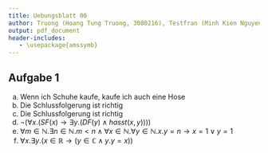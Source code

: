 ```yaml
---
title: Uebungsblatt 00
author: Truong (Hoang Tung Truong, 3080216), Testfran (Minh Kien Nguyen, 3157116)
output: pdf_document
header-includes:
   - \usepackage{amssymb}
---
```


## Aufgabe 1
a. Wenn ich Schuhe kaufe, kaufe ich auch eine Hose
b. Die Schlussfolgerung ist richtig
c. Die Schlussfolgerung ist richtig
d. $\neg (\forall x.(SF(x) \rightarrow \exists y.(DF(y) \land hasst(x,y))))$
e. $\forall m \in \mathbb{N} . \exists n \in \mathbb{N} . m < n \land \forall x \in \mathbb{N} . \forall y \in \mathbb{N} . x.y = n \rightarrow x = 1 \lor y = 1$
f. $\forall x . \exists y . (x \in \mathbb{R} \rightarrow ( y \in \mathbb{C} \land y . y = x))$
